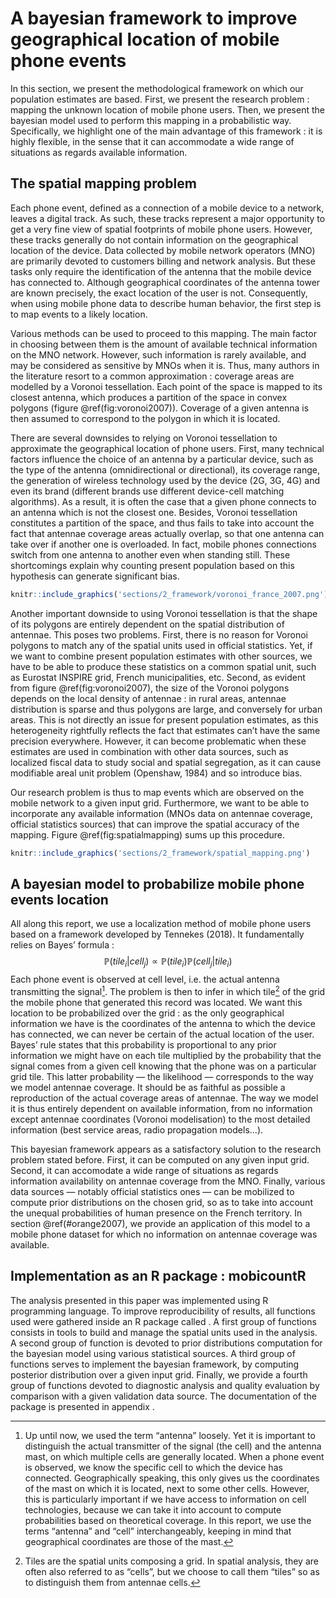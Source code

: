 # A bayesian framework to improve geographical location of mobile phone events {#framework}

In this section, we present the methodological framework on which our population estimates are based. First, we present the research problem : mapping the unknown location of mobile phone users. Then, we present the bayesian model used to perform this mapping in a probabilistic way. Specifically, we highlight one of the main advantage of this framework : it is highly flexible, in the sense that it can accommodate a wide range of situations as regards available information.

## The spatial mapping problem

Each phone event, defined as a connection of a mobile device to a network, leaves a digital track. As such, these tracks represent a major opportunity to get a very fine view of spatial footprints of mobile phone users. However, these tracks generally do not contain information on the geographical location of the device. Data collected by mobile network operators (MNO) are primarily devoted to customers billing and network analysis. But these tasks only require the identification of the antenna that the mobile device has connected to. Although geographical coordinates of the antenna tower are known precisely, the exact location of the user is not. Consequently, when using mobile phone data to describe human behavior, the first step is to map events to a likely location.

Various methods can be used to proceed to this mapping. The main factor in choosing between them is the amount of available technical information on the MNO network. However, such information is rarely available, and may be considered as sensitive by MNOs when it is. Thus, many authors in the literature resort to a common approximation : coverage areas are modelled by a Voronoi tessellation. Each point of the space is mapped to its closest antenna, which produces a partition of the space in convex polygons (figure \@ref(fig:voronoi2007)). Coverage of a given antenna is then assumed to correspond to the polygon in which it is located.

There are several downsides to relying on Voronoi tessellation to approximate the geographical location of phone users. First, many technical factors influence the choice of an antenna by a particular device, such as the type of the antenna (omnidirectional or directional), its coverage range, the generation of wireless technology used by the device (2G, 3G, 4G) and even its brand (different brands use different device-cell matching algorithms). As a result, it is often the case that a given phone connects to an antenna which is not the closest one. Besides, Voronoi tessellation constitutes a partition of the space, and thus fails to take into account the fact that antennae coverage areas actually overlap, so that one antenna can take over if another one is overloaded. In fact, mobile phones connections switch from one antenna to another even when standing still. These shortcomings explain why counting present population based on this hypothesis can generate significant bias.

```r
knitr::include_graphics('sections/2_framework/voronoi_france_2007.png')
```

Another important downside to using Voronoi tessellation is that the shape of its polygons are entirely dependent on the spatial distribution of antennae. This poses two problems. First, there is no reason for Voronoi polygons to match any of the spatial units used in official statistics. Yet, if we want to combine present population estimates with other sources, we have to be able to produce these statistics on a common spatial unit, such as Eurostat INSPIRE grid, French municipalities, etc. Second, as evident from figure \@ref(fig:voronoi2007), the size of the Voronoi polygons depends on the local density of antennae : in rural areas, antennae distribution is sparse and thus polygons are large, and conversely for urban areas. This is not directly an issue for present population estimates, as this heterogeneity rightfully reflects the fact that estimates can't have the same precision everywhere. However, it can become problematic when these estimates are used in combination with other data sources, such as localized fiscal data to study social and spatial segregation, as it can cause modifiable areal unit problem (Openshaw, 1984) and so introduce bias.

Our research problem is thus to map events which are observed on the mobile network to a given input grid. Furthermore, we want to be able to incorporate any available information (MNOs data on antennae coverage, official statistics sources) that can improve the spatial accuracy of the mapping. Figure \@ref(fig:spatialmapping) sums up this procedure.

```r
knitr::include_graphics('sections/2_framework/spatial_mapping.png')
```




## A bayesian model to probabilize mobile phone events location

All along this report, we use a localization method of mobile phone users based on a framework developed by Tennekes (2018). It fundamentally relies on Bayes' formula :
\begingroup \large
$$\mathbb{P}(tile_i | cell_j) \propto \mathbb{P}(tile_i) \mathbb{P}(cell_j | tile_i)$$
\endgroup
Each phone event is observed at cell level, i.e. the actual antenna transmitting the signal[^antenna_clarification]. The problem is then to infer in which tile[^tiles_cells] of the grid the mobile phone that generated this record was located. We want this location to be probabilized over the grid : as the only geographical information we have is the coordinates of the antenna to which the device has connected, we can never be certain of the actual location of the user. Bayes' rule states that this probability is proportional to any prior information we might have on each tile multiplied by the probability that the signal comes from a given cell knowing that the phone was on a particular grid tile. This latter probability — the likelihood — corresponds to the way we model antennae coverage. It should be as faithful as possible a reproduction of the actual coverage areas of antennae. The way we model it is thus entirely dependent on available information, from no information except antennae coordinates (Voronoi modelisation) to the most detailed information (best service areas, radio propagation models...).

[^antenna_clarification]: Up until now, we used the term "antenna" loosely. Yet it is important to distinguish the actual transmitter of the signal (the cell) and the antenna mast, on which multiple cells are generally located. When a phone event is observed, we know the specific cell to which the device has connected. Geographically speaking, this only gives us the coordinates of the mast on which it is located, next to some other cells. However, this is particularly important if we have access to information on cell technologies, because we can take it into account to compute probabilities based on theoretical coverage. In this report, we use the terms "antenna" and "cell" interchangeably, keeping in mind that geographical coordinates are those of the mast.

[^tiles_cells]: Tiles are the spatial units composing a grid. In spatial analysis, they are often also referred to as "cells", but we choose to call them "tiles" so as to distinguish them from antennae cells.

This bayesian framework appears as a satisfactory solution to the research problem stated before. First, it can be computed on any given input grid. Second, it can accomodate a wide range of situations as regards information availability on antennae coverage from the MNO. Finally, various data sources — notably official statistics ones — can be mobilized to compute prior distributions on the chosen grid, so as to take into account the unequal probabilities of human presence on the French territory. In section \@ref(#orange2007), we provide an application of this model to a mobile phone dataset for which no information on antennae coverage was available.

## Implementation as an R package : mobicountR

The analysis presented in this paper was implemented using R programming language. To improve reproducibility of results, all functions used were gathered inside an R package called \verb+mobicountR+. A first group of functions consists in tools to build and manage the spatial units used in the analysis. A second group of function is devoted to prior distributions computation for the bayesian model using various statistical sources. A third group of functions serves to implement the bayesian framework, by computing posterior distribution over a given input grid. Finally, we provide a fourth group of functions devoted to diagnostic analysis and quality evaluation by comparison with a given validation data source. The documentation of the package is presented in appendix \hyperref[sec.appA]{A}.

